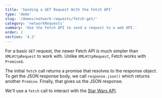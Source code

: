 ```yaml
---
title: 'Sending a GET Request With the Fetch API'
type: 'demo'
slug: '/demos/network-requests/fetch-get/'
category: 'networkRequests'
summary: 'Use the Fetch API to send a request to a web API.'
order: 2
section: '4.2'
---
```


For a basic `GET` request, the newer Fetch API is much simpler than `XMLHttpRequest` to work with. Unlike `XMLHttpRequest`, Fetch works with `Promise`s. 

The initial `fetch` call returns a promise that resolves to the response object. To get the JSON response body, we call `response.json()` which returns another `Promise`. Finally, that gives us the JSON response.

We'll use a `fetch` call to interact with the [Star Wars API](https://swapi.dev/).
